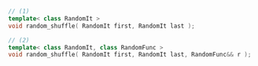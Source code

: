 ```cpp
// (1)
template< class RandomIt >
void random_shuffle( RandomIt first, RandomIt last );

// (2)
template< class RandomIt, class RandomFunc >
void random_shuffle( RandomIt first, RandomIt last, RandomFunc&& r );
```
